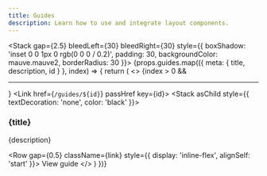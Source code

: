 ```yaml
---
title: Guides
description: Learn how to use and integrate layout components.
---
```



<div />

<Stack gap={2.5} bleedLeft={30} bleedRight={30} style={{ boxShadow: 'inset 0 0 1px 0 rgb(0 0 0 / 0.2)', padding: 30, backgroundColor: mauve.mauve2, borderRadius: 30 }}>
  {props.guides.map(({ meta: { title, description, id } }, index) => {
    return (
      <>
        {index > 0 && <hr />}
        <Link href={`/guides/${id}`} passHref key={id}>
          <Stack asChild style={{ textDecoration: 'none', color: 'black' }}>
            <a>
              <h3>{title}</h3>
              <p>{description}</p>
              <Row gap={0.5} className={link} style={{ display: 'inline-flex', alignSelf: 'start' }}>
                <span>View guide</span><ArrowRight size={20} />
              </Row>
            </a>
          </Stack>
        </Link>
      </>
    )
  })}
</Stack>
